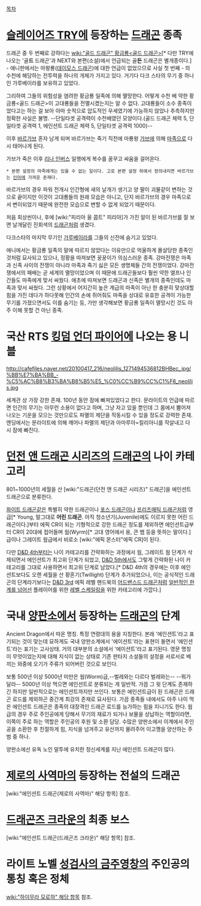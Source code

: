 {{{+1 태고의 용(太古の竜 / 太古の龍)<Ancient Dragon/エンシェント・ドラゴン>}}}

[[목차]]

= [[슬레이어즈 TRY]]에 등장하는 [[드래곤]] 종족 =
드래곤 중 두 번째로 강하다는 [[wiki:"골드 드래곤" 황금룡<골드 드래곤>]][* 다만 TRY에 나오는 '골'''드''' 드래곤'과 NEXT와 본편(소설)에서 언급되는 골'''든''' 드래곤은 별개종이다.] - 애니판에서는 마왕룡([[데이모스 드래곤]])에 대한 언급이 없었으므로 사실 첫 번째 - 의 수천에 해당하는 전투력을 하나의 개체가 가지고 있다. 거기다 다크 스타의 무기 중 하나인 가루베이라를 보유하고 있었다.

그리하여 그들의 위험성을 염려한 황금룡 일족에 의해 멸망한다. 어떻게 수천 배 약한 황금룡<골드 드래곤>이 고대룡들을 전멸시켰는지는 알 수 없다. 고대룡들이 소수 종족이었다고는 하는 걸 보아 아마 숫적으로 압도적인 우세였기에 가능하지 않았나 추측하지만 정확한 사실은 불명.
--단일타겟 공격력이 수천배였던 모양이다.(골드 드래곤 체력 5, 단일타겟 공격력 1, 에인션트 드래곤 체력 5, 단일타겟 공격력 1000)--

이후 [[바르가브]] 혼자 남게 되며 바르가브는 죽기 직전에 마룡왕 [[가브]]에 의해 [[마족]]으로 다시 태어나게 된다.

가브가 죽은 이후 [[리나 인버스]] 일행에게 복수를 꿈꾸고 싸움을 걸어온다. 

 * 본편 설정의 마족에게는 있을 수 없는 일이다. 고로 본편 설정 하에서 정의내리면 바르가브는 [[인마]]에 가까운 존재다.

바르가브의 경우 파워 전개시 인간형에 새의 날개가 생기고 양 팔이 괴물같이 변하는 것으로 끝이지만 이것이 고대룡들의 원래 모습은 아니고, 단지 바르가브의 경우 마족으로서 변이되었기 때문에 완전한 모습으로 변할 수 없게 되었기 때문이다.

처음 회상씬이나, 후에 [wiki:"피리아 울 콥트" 피리아]가 가진 알이 된 바르가브를 잘 보면 날개달린 진회색의 [[드래곤]]처럼 생겼다.

다크스타의 마지막 무기인 [[가루베이라]]를 그들의 신전에 숨기고 있었다.

애니에서는 황금룡 일족의 말에 따르지 않았다는 이유만으로 억울하게 몰살당한 종족인 것처럼 묘사되고 있으나, 정황을 따져보면 꿍꿍이가 의심스러운 종족.
강마전쟁은 마족과 신족 사이의 전쟁이 아니라 마족과 죽기 싫은 모든 생명체들 간의 전쟁이었다. 강마전쟁에서의 패배는 곧 세계의 멸망이었으며 이 때문에 드래곤들보다 훨씬 약한 엘프나 인간들도 마족에게 맞서 싸웠다. 애초에 따져보면 드래곤과 신족은 별개의 종족인데도 마족과 맞서 싸웠다. 그런 상황에서 어지간히 높은 계급의 마족이 아닌 한 충분히 맞상대할 힘을 가진 데다가 하다못해 인간의 손에 쥐어줘도 마족을 상대로 유효한 공격이 가능한 무기를 가졌으면서도 이를 숨기는 등, 가만 생각해보면 황금룡 일족이 멸망시킨 것도 아주 이해 못할 건 아닌 종족.

= 국산 RTS [[킹덤 언더 파이어]]에 나오는 용 니블 =
http://cafefiles.naver.net/20100417_216/neolilis_1271494536812BHBec_jpg/%BB%E7%BA%BB_-%C5%AC%B8%B3%BA%B8%B5%E5_%C0%CC%B9%CC%C1%F6_neolilis.jpg

세계관 상 가장 강한 존재. 100년 동안 잠에 빠져있었다고 한다.
문라이트의 언급에 따르면 인간의 무기는 아무런 소용이 없다고 하며, 그냥 자고 있을 뿐인데 그 몸에서 뿜어져 나오는 기운을 모으는 것만으로도 파멸의 제단을 작동시킬 수 있을 정도로 강력한 존재.
엔딩에서는 문라이트에 의해 깨어나 파멸의 제단과 아마루아=킬리아니를 작살내고 다시 잠에 빠진다.

= [[던전 앤 드래곤 시리즈]]의 [[드래곤(던전 앤 드래곤 시리즈)|드래곤]]의 나이 카테고리 =
801~1000년의 세월을 산 [wiki:"드래곤(던전 앤 드래곤 시리즈)" 드래곤]을 에인션트 드래곤으로 분류한다.

[[화이트 드래곤]]같은 특별히 약한 드래곤이나 [[포스 드래곤]]이나 [[프리즈매틱 드래곤]]처럼 영급[* Young, 말그대로 '''어린 드래곤'''. 아직 청소년기(Juvenile)에도 이르지 못한 어린 드래곤이다.]부터 에픽 CR이 되는 기형적으로 강한 드래곤 정도를 제외하면 에인션트급부터 CR이 20대에 접어들며 웜(Wyrm)[* 고대 영어에서 용, 큰 뱀 등을 뜻하는 말이다.]급이나 그레이트 웜급에서 비로소 [wiki:"에픽 몬스터"에픽 CR]이 된다.

다만 [[D&D 4th]]부터는 나이 카테고리를 간략화하는 과정에서 웜, 그레이트 웜 단계가 삭제되면서 에인션트가 최고위 단계가 되었고, [[D&D 5th]]에서도 그렇게 간략화된 나이 카테고리를 그대로 사용하면서 최고위 단계로 남았다.[* D&D 4th의 경우에는 이후 에인션트보다도 오랜 세월을 산 황혼기(Twillight) 단계가 추가되었으나, 이는 공식적인 드래곤의 단계라기보다는 [[D&D 3rd]] 에픽 레벨 핸드북의 [[에픽 몬스터|어드밴스드 드래곤]]처럼 [[에픽 레벨|일반적인 한계를 넘어선]] 플레이어를 위한 [[레벨 스케일링]]을 위한 카테고리에 가깝다.]

= 국내 [[양판소]]에서 등장하는 [[드래곤]]의 단계 =
Ancient Dragon에서 따온 명칭. 특정 연령대의 용을 지칭한다. 본래 '에인션트'라고 표기되는 것이 맞는데 묘하게도 국내 양판소계에서 '에이션트'라는 표현이 돌면서 '에인션트'라는 표기는 고사상태. 거의 대부분의 소설에서 '에이션트'라고 표기된다.  영문 명칭이 무엇이었는지에 대해 지식이 없는 상태로 기존 판타지 소설들의 설정을 서로서로 베끼는 와중에 오기가 주류가 되어버린 것으로 보인다.

보통 500년 이상 5000년 미만은 웜(Worm)급,--벌레와는 다르다 벌레와는-- --뭐가달라-- 5000년 이상 먹으면 에인션트로 분류되는 게 일반적. 가끔 그 윗 단계도 존재하긴 하지만 일반적으로는 에인션트까지만 쓰인다. 보통은 에인션트급이 된 드래곤은 드래곤 로드를 제외하곤 중간계 최강의 존재로 묘사된다. 가끔 종족들 내에서도 아주 나이 먹은 에인션트 드래곤은 종족의 대장격인 드래곤 로드를 능가하는 힘을 지니기도 한다. 웜급의 경우 주로 주인공에게 당해서 무기의 재료가 되거나 보물을 상납하는 역할이라면, 이쪽이 주로 하는 역할은 주인공의 후원 및 소환 담당. 수많은 양판소에서 이계에서 주인공을 소환한 후 친절하게 힘, 지식을 넘겨주고 유산까지 물려주어 이고깽을 양산하는 주범 중 하나.

양판소에선 유독 노인 말투에 유치한 정신세계를 지닌 에인션트 드래곤이 많다.

= [[제로의 사역마]]의 등장하는 전설의 드래곤 =
[wiki:"에인션트 드래곤(제로의 사역마)" 해당 항목] 참조.

= [[드래곤즈 크라운]]의 최종 보스 =
[wiki:"에인션트 드래곤(드래곤즈 크라운)" 해당 항목] 참조.

= 라이트 노벨 [[성검사의 금주영창]]의 주인공의  통칭 혹은 정체 =
[[wiki:"하이무라 모로하" 해당 항목]] 참조.
